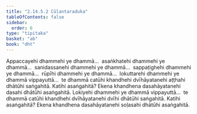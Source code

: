 ```yaml
---
title: "2.14.5.2 Cūḷantaraduka"
tableOfContents: false
sidebar:
  order: 6
type: "tipitaka"
basket: "ab"
book: "dht"
---
```



<DynamicBreadcrumb />

<Division number="496" book="dht">

<Paragraph number="617" book="dht">
Appaccayehi dhammehi ye dhammā…  asaṅkhatehi dhammehi ye dhammā…  sanidassanehi dhammehi ye dhammā…  sappaṭighehi dhammehi ye dhammā…  rūpīhi dhammehi ye dhammā…  lokuttarehi dhammehi ye dhammā vippayuttā…  te dhammā catūhi khandhehi dvīhāyatanehi aṭṭhahi dhātūhi saṅgahitā. Katihi asaṅgahitā? Ekena khandhena dasahāyatanehi dasahi dhātūhi asaṅgahitā.
</Paragraph>

</Division>
<Division number="497" book="dht">

<Paragraph number="618" book="dht">
Lokiyehi dhammehi ye dhammā vippayuttā…  te dhammā catūhi khandhehi dvīhāyatanehi dvīhi dhātūhi saṅgahitā. Katihi asaṅgahitā? Ekena khandhena dasahāyatanehi soḷasahi dhātūhi asaṅgahitā.
</Paragraph>
</Division>